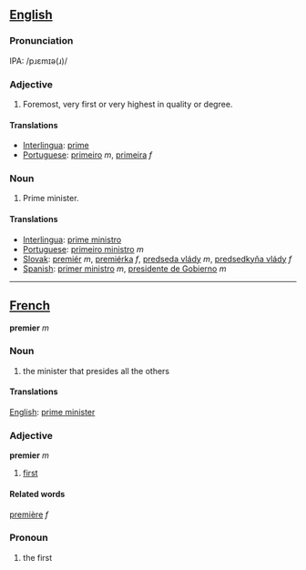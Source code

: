 == [[English]] ==

=== Pronunciation ===
IPA: /pɹɛmɪə(ɹ)/

=== Adjective ===
# Foremost, very first or very highest in quality or degree.

==== Translations ====
*[[Interlingua]]: [[prime]]
*[[Portuguese]]: [[primeiro]] ''m'', [[primeira]] ''f''

=== Noun ===
# Prime minister.

==== Translations ====
*[[Interlingua]]: [[prime ministro]]
*[[Portuguese]]: [[primeiro ministro]] ''m''
*[[Slovak]]: [[premiér]] ''m'', [[premiérka]] ''f'', [[predseda vlády]] ''m'', [[predsedkyňa vlády]] ''f''
*[[Spanish]]: [[primer ministro]] ''m'', [[presidente de Gobierno]] ''m''

----

== [[French]] ==
'''premier''' ''m''

=== Noun ===

#the minister that presides all the others

==== Translations ====
[[English]]: [[prime minister]]

=== Adjective ===
'''premier''' ''m''
# [[first]]

====Related words====
[[première]] ''f''

=== Pronoun ===
# the first